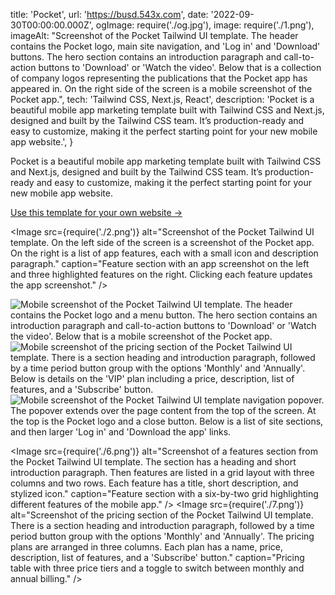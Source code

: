   title: 'Pocket',
  url: 'https://busd.543x.com',
  date: '2022-09-30T00:00:00.000Z',
  ogImage: require('./og.jpg'),
  image: require('./1.png'),
  imageAlt: "Screenshot of the Pocket Tailwind UI template. The header contains the Pocket logo, main site navigation, and 'Log in' and 'Download' buttons. The hero section contains an introduction paragraph and call-to-action buttons to 'Download' or 'Watch the video'. Below that is a collection of company logos representing the publications that the Pocket app has appeared in. On the right side of the screen is a mobile screenshot of the Pocket app.",
  tech: 'Tailwind CSS, Next.js, React',
  description: 'Pocket is a beautiful mobile app marketing template built with Tailwind CSS and Next.js, designed and built by the Tailwind CSS team. It’s production-ready and easy to customize, making it the perfect starting point for your new mobile app website.',
}

<Intro title="An awesome landing page template by the Tailwind CSS team.">

Pocket is a beautiful mobile app marketing template built with Tailwind CSS and Next.js, designed and built by the Tailwind CSS team. It’s production-ready and easy to customize, making it the perfect starting point for your new mobile app website.

[Use this template for your own website &rarr;](https://busd.543x.com)

</Intro>

<Image src={require('./2.png')} alt="Screenshot of the Pocket Tailwind UI template. On the left side of the screen is a screenshot of the Pocket app. On the right is a list of app features, each with a small icon and description paragraph." caption="Feature section with an app screenshot on the left and three highlighted features on the right. Clicking each feature updates the app screenshot." />

<Mobile caption="The Pocket template experience on mobile devices, including what the site navigation looks like.">
  <Image src={require('./3.png')} alt="Mobile screenshot of the Pocket Tailwind UI template. The header contains the Pocket logo and a menu button. The hero section contains an introduction paragraph and call-to-action buttons to 'Download' or 'Watch the video'. Below that is a mobile screenshot of the Pocket app." />
  <Image src={require('./4.png')} alt="Mobile screenshot of the pricing section of the Pocket Tailwind UI template. There is a section heading and introduction paragraph, followed by a time period button group with the options 'Monthly' and 'Annually'. Below is details on the 'VIP' plan including a price, description, list of features, and a 'Subscribe' button." />
  <Image src={require('./5.png')} alt="Mobile screenshot of the Pocket Tailwind UI template navigation popover. The popover extends over the page content from the top of the screen. At the top is the Pocket logo and a close button. Below is a list of site sections, and then larger 'Log in' and 'Download the app' links." />
</Mobile>

<Image src={require('./6.png')} alt="Screenshot of a features section from the Pocket Tailwind UI template. The section has a heading and short introduction paragraph. Then features are listed in a grid layout with three columns and two rows. Each feature has a title, short description, and stylized icon." caption="Feature section with a six-by-two grid highlighting different features of the mobile app." />
<Image src={require('./7.png')} alt="Screenshot of the pricing section of the Pocket Tailwind UI template. There is a section heading and introduction paragraph, followed by a time period button group with the options 'Monthly' and 'Annually'. The pricing plans are arranged in three columns. Each plan has a name, price, description, list of features, and a 'Subscribe' button." caption="Pricing table with three price tiers and a toggle to switch between monthly and annual billing." />
